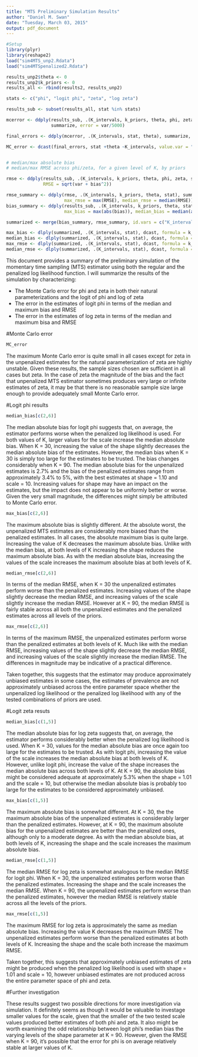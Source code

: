 ```yaml
---
title: "MTS Preliminary Simulation Results"
author: "Daniel M. Swan"
date: "Tuesday, March 03, 2015"
output: pdf_document
---
```

```r
#Setup
library(plyr)
library(reshape2)
load("sim4MTS_unp2.Rdata")
load("sim4MTSpenalized2.Rdata")

results_unp2$theta <- 0
results_unp2$k_priors <- 0
results_all <- rbind(results2, results_unp2)

stats <- c("phi", "logit phi", "zeta", "log zeta")

results_sub <- subset(results_all, stat %in% stats)

mcerror <- ddply(results_sub, .(K_intervals, k_priors, theta, phi, zeta, stat), 
                 summarize, error = var/5000)

final_errors <- ddply(mcerror, .(K_intervals, stat, theta), summarize, max_error = max(error))

MC_error <- dcast(final_errors, stat +theta ~K_intervals, value.var = "max_error")


# median/max absolute bias
# median/max RMSE across phi/zeta, for a given level of K, by priors

rmse <- ddply(results_sub, .(K_intervals, k_priors, theta, phi, zeta, stat), summarize,
              RMSE = sqrt(var + bias^2))

rmse_summary <- ddply(rmse, .(K_intervals, k_priors, theta, stat), summarize,
                      max_rmse = max(RMSE), median_rmse = median(RMSE))
bias_summary <- ddply(results_sub, .(K_intervals, k_priors, theta, stat), summarize,
                      max_bias = max(abs(bias)), median_bias = median(abs(bias)))

summarized <- merge(bias_summary, rmse_summary, id.vars = c("K_intervals", "k_priors", "theta", "stat"))

max_bias <- dlply(summarized, .(K_intervals, stat), dcast, formula = k_priors + stat ~ theta, value.var = "max_bias")[1:8]
median_bias <- dlply(summarized, .(K_intervals, stat), dcast, formula = k_priors ~ theta, value.var = "median_bias")[1:8]
max_rmse <- dlply(summarized, .(K_intervals, stat), dcast, formula = k_priors ~ theta, value.var = "max_rmse")[1:8]
median_rmse <- dlply(summarized, .(K_intervals, stat), dcast, formula = k_priors ~ theta, value.var = "median_rmse")[1:8]
```

This document provides a summary of the preliminary simulation of the momentary time sampling (MTS) estimator using both the regular and the penalized log likelihood function. I will summarize the results of the simulation by characterizing:

* The Monte Carlo error for phi and zeta in both their natural parameterizations and the logit of phi and log of zeta
* The error in the estimates of logit phi in terms of the median and maximum bias and RMSE
* The error in the estimates of log zeta in terms of the median and maximum bisa and RMSE

#Monte Carlo error

```r
MC_error
```
The maximum Monte Carlo error is quite small in all cases except for zeta in the unpenalized estimates for the natural parameterization of zeta are highly unstable. Given these results, the sample sizes chosen are sufficient in all cases but zeta. In the case of zeta the magnitude of the bias and the fact that unpenalized MTS estimator sometimes produces very large or infinite estimates of zeta, it may be that there is no reasonable sample size large enough to provide adequately small Monte Carlo error.

\newpage

#Logit phi results

```r
median_bias[c(2,6)]
```
The median absolute bias for logit phi suggests that, on average, the estimator performs worse when the penalized log likelihood is used. For both values of K, larger values for the scale increase the median absolute bias.  When K = 30, increasing the value of the shape slightly decreases the median absolute bias of the estimates. However, the median bias when K = 30 is simply too large for the estimates to be trusted. The bias changes considerably when K = 90. The median absolute bias for the unpenalized estimates is 2.7% and the bias of the penalized estimates range from approximately 3.4% to 5%, with the best estimates at shape = 1.10 and scale = 10. Increasing values for shape may have an impact on the estimates, but the impact does not appear to be uniformly better or worse. Given the very small magnitude, the differences might simply be attributed to Monte Carlo error.

```r
max_bias[c(2,6)]
```
The maximum absolute bias is slightly different. At the absolute worst, the unpenalized MTS estimates are considerably more biased than the penalized estimates. In all cases, the absolute maximum bias is quite large. Increasing the value of K decreases the maximum absolute bias. Unlike with the median bias, at both levels of K increasing the shape reduces the maximum absolute bias. As with the median absolute bias, increasing the values of the scale increases the maximum absolute bias at both levels of K.

```r
median_rmse[c(2,6)]
```
In terms of the median RMSE, when K = 30 the unpenalized estimates perform worse than the penalized estimates. Increasing values of the shape slightly decrease the median RMSE, and increasing values of the scale slightly increase the median RMSE. However at K = 90, the median RMSE is fairly stable across all both the unpenalized estimates and the penalized estimates across all levels of the priors.

```r
max_rmse[c(2,6)]
````
In terms of the maximum RMSE, the unpenalized estimates perform worse than the penalized estimates at both levels of K. Much like with the median RMSE,  increasing values of the shape slightly decrease the median RMSE, and increasing values of the scale slightly increase the median RMSE. The differences in magnitude may be indicative of a practical difference.

Taken together, this suggests that the estimator may produce approximately unbiased estimates in some cases, the estimates of prevalence are not approximately unbiased across the entire parameter space whether the unpenalized log likelihood or the penalized log likelihood with any of the tested combinations of priors are used.

\newpage

#Logit zeta resuts

```r
median_bias[c(1,5)]
```
The median absolute bias for log zeta suggests that, on average, the estimator performs considerably better when the penalized log likelihood is used. When K = 30, values for the median absolute bias are once again too large for the estimates to be trusted. As with logit phi, increasing the value of the scale increases the median absolute bias at both levels of K. However, unlike logit phi, increase the value of the shape increases the median absolute bias across both levels of K. At K = 90, the absolute bias might be considered adequate at approximately 5.3% when the shape = 1.01 and the scale = 10, but otherwise the median absolute bias is probably too large for the estimates to be considered approximately unbiased.

```r
max_bias[c(1,5)]
```
The maximum absolute bias is somewhat different. At K = 30, the the maximum absolute bias of the unpenalized estimates is considerably larger than the penalized estimates. However, at K = 90, the maximum absolute bias for the unpenalized estimates are better than the penalized ones, although only to a moderate degree. As with the median absolute bias, at both levels of K, increasing the shape and the scale increases the maximum absolute bias.

\newpage
```r
median_rmse[c(1,5)]
```
The median RMSE for log zeta is somewhat analogous to the median RMSE for logit phi. When K = 30, the unpenalized estimates perform worse than the penalized estimates. Increasing the shape and the scale increases the median RMSE. When K = 90, the unpenalized estimates perform worse than the penalized estimates, however the median RMSE is relatively stable across all the levels of the priors.

```r
max_rmse[c(1,5)]
```
The maximum RMSE for log zeta is approximately the same as median absolute bias. Increasing the value K decreases the maximum RMSE The unpenalized estimates perform worse than the penalized estimates at both levels of K. Increasing the shape and the scale both increase the maximum RMSE.

Taken together, this suggests that approximately unbiased estimates of zeta might be produced when the penalized log likelihood is used with shape = 1.01 and scale = 10, however unbiased estimates are not produced across the entire parameter space of phi and zeta.

#Further investigation

These results suggest two possible directions for more investigation via simulation. It definitely seems as though it would be valuable to investage smaller values for the scale, given that the smaller of the two tested scale values produced better estimates of both phi and zeta. It also might be worth examining the odd relationship between logit phi's median bias the varying levels of the shape parameter at K = 90. However, given the RMSE when K = 90, it's possible that the error for phi is on average relatively stable at larger values of K.
